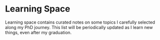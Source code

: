 # Learning Space

Learning space contains curated notes on some topics I carefully selected along my PhD journey. This list will be periodically updated as I learn new things, even after my graduation.
